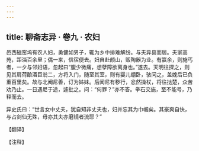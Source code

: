 ```yaml
---
---
---
```

title: 聊斋志异 · 卷九 · 农妇
---

邑西磁窑坞有农人妇，勇健如男子，辄为乡中排难解纷。与夫异县而居。夫家高苑，距淄百余里；偶一来，信宿便去。妇自赴颜山，贩陶器为业。有赢余，则施丐者，一夕与邻妇语，忽起曰“腹少微痛，想孽障欲离身也。”遂去。天明往探之，则见其肩荷酿酒巨翁二，方将入门，随至其室，则有婴儿绷卧，骇问之，盖娩后已负重百里矣。故与北阉尼善，订为姊妹。后闻尼有秽行，忿然操杖，将往挞楚，众苦劝乃止。一日遇尼于途，遽批之。问：“何罪？”亦不答。拳石交施，至不能号，乃释而去。

异史氏曰：“世言女中丈夫，犹自知非丈夫也，妇并忘其为巾帼矣。其豪爽自快，与占剑仙无殊，毋亦其夫亦磨镜者流耶？”

【翻译】

【注释】

